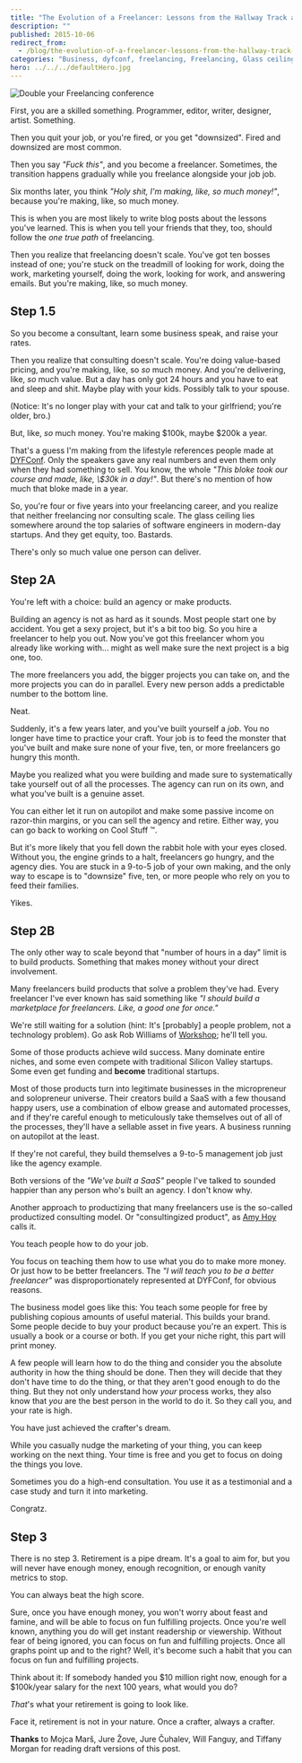 ```yaml
---
title: "The Evolution of a Freelancer: Lessons from the Hallway Track at DYFConf"
description: ""
published: 2015-10-06
redirect_from:
  - /blog/the-evolution-of-a-freelancer-lessons-from-the-hallway-track-at-dyfconf/swizec/6734
categories: "Business, dyfconf, freelancing, Freelancing, Glass ceiling, Personal, Travel + Events"
hero: ../../../defaultHero.jpg
---
```


![Double your Freelancing conference](http://swizec.com/blog/wp-content/uploads/2015/10/IMG_0795-1024x768.jpg)

First, you are a skilled something. Programmer, editor, writer, designer, artist. Something.

Then you quit your job, or you're fired, or you get "downsized". Fired and downsized are most common.

Then you say _"Fuck this"_, and you become a freelancer. Sometimes, the transition happens gradually while you freelance alongside your job job.

Six months later, you think _"Holy shit, I'm making, like, so much money!"_, because you're making, like, so much money.

This is when you are most likely to write blog posts about the lessons you've learned. This is when you tell your friends that they, too, should follow the _one true path_ of freelancing.

Then you realize that freelancing doesn't scale. You've got ten bosses instead of one; you're stuck on the treadmill of looking for work, doing the work, marketing yourself, doing the work, looking for work, and answering emails. But you're making, like, so much money.

## Step 1.5

So you become a consultant, learn some business speak, and raise your rates.

Then you realize that consulting doesn't scale. You're doing value-based pricing, and you're making, like, so _so_ much money. And you're delivering, like, _so_ much value. But a day has only got 24 hours and you have to eat and sleep and shit. Maybe play with your kids. Possibly talk to your spouse.

(Notice: It's no longer play with your cat and talk to your girlfriend; you're older, bro.)

But, like, _so_ much money. You're making $100k, maybe $200k a year.

That's a guess I'm making from the lifestyle references people made at [DYFConf](http://doubleyourfreelancing.com/conf/). Only the speakers gave any real numbers and even them only when they had something to sell. You know, the whole _"This bloke took our course and made, like, \\\$30k in a day!"_. But there's no mention of how much that bloke made in a year.

So, you're four or five years into your freelancing career, and you realize that neither freelancing nor consulting scale. The glass ceiling lies somewhere around the top salaries of software engineers in modern-day startups. And they get equity, too. Bastards.

There's only so much value one person can deliver.

## Step 2A

You're left with a choice: build an agency or make products.

Building an agency is not as hard as it sounds. Most people start one by accident. You get a sexy project, but it's a bit too big. So you hire a freelancer to help you out. Now you've got this freelancer whom you already like working with... might as well make sure the next project is a big one, too.

The more freelancers you add, the bigger projects you can take on, and the more projects you can do in parallel. Every new person adds a predictable number to the bottom line.

Neat.

Suddenly, it's a few years later, and you've built yourself a _job_. You no longer have time to practice your craft. Your job is to feed the monster that you've built and make sure none of your five, ten, or more freelancers go hungry this month.

Maybe you realized what you were building and made sure to systematically take yourself out of all the processes. The agency can run on its own, and what you've built is a genuine asset.

You can either let it run on autopilot and make some passive income on razor-thin margins, or you can sell the agency and retire. Either way, you can go back to working on Cool Stuff ™.

But it's more likely that you fell down the rabbit hole with your eyes closed. Without you, the engine grinds to a halt, freelancers go hungry, and the agency dies. You are stuck in a 9-to-5 job of your own making, and the only way to escape is to "downsize" five, ten, or more people who rely on you to feed their families.

Yikes.

## Step 2B

The only other way to scale beyond that "number of hours in a day" limit is to build products. Something that makes money without your direct involvement.

Many freelancers build products that solve a problem they've had. Every freelancer I've ever known has said something like _"I should build a marketplace for freelancers. Like, a good one for once."_

We're still waiting for a solution (hint: It's \[probably] a people problem, not a technology problem). Go ask Rob Williams of [Workshop](http://letsworkshop.com/); he'll tell you.

Some of those products achieve wild success. Many dominate entire niches, and some even compete with traditional Silicon Valley startups. Some even get funding and **become** traditional startups.

Most of those products turn into legitimate businesses in the micropreneur and solopreneur universe. Their creators build a SaaS with a few thousand happy users, use a combination of elbow grease and automated processes, and if they're careful enough to meticulously take themselves out of all of the processes, they'll have a sellable asset in five years. A business running on autopilot at the least.

If they're not careful, they build themselves a 9-to-5 management job just like the agency example.

Both versions of the _"We've built a SaaS"_ people I've talked to sounded happier than any person who's built an agency. I don't know why.

Another approach to productizing that many freelancers use is the so-called productized consulting model. Or "consultingized product", as [Amy Hoy](http://www.slash7.com/ "Amy Hoy") calls it.

You teach people how to do your job.

You focus on teaching them how to use what you do to make more money. Or just how to be better freelancers. The _"I will teach you to be a better freelancer"_ was disproportionately represented at DYFConf, for obvious reasons.

The business model goes like this: You teach some people for free by publishing copious amounts of useful material. This builds your brand. Some people decide to buy your product because you're an expert. This is usually a book or a course or both. If you get your niche right, this part will print money.

A few people will learn how to do the thing and consider you the absolute authority in how the thing should be done. Then they will decide that they don't have time to do the thing, or that they aren't good enough to do the thing. But they not only understand how _your_ process works, they also know that _you_ are the best person in the world to do it. So they call you, and your rate is high.

You have just achieved the crafter's dream.

While you casually nudge the marketing of your thing, you can keep working on the next thing. Your time is free and you get to focus on doing the things you love.

Sometimes you do a high-end consultation. You use it as a testimonial and a case study and turn it into marketing.

Congratz.

## Step 3

There is no step 3. Retirement is a pipe dream. It's a goal to aim for, but you will never have enough money, enough recognition, or enough vanity metrics to stop.

You can always beat the high score.

Sure, once you have enough money, you won't worry about feast and famine, and will be able to focus on fun fulfilling projects. Once you're well known, anything you do will get instant readership or viewership. Without fear of being ignored, you can focus on fun and fulfilling projects. Once all graphs point up and to the right? Well, it's become such a habit that you can focus on fun and fulfilling projects.

Think about it: If somebody handed you $10 million right now, enough for a $100k/year salary for the next 100 years, what would you do?

_That_'s what your retirement is going to look like.

Face it, retirement is not in your nature. Once a crafter, always a crafter.

**Thanks** to Mojca Marš, Jure Žove, Jure Čuhalev, Will Fanguy, and Tiffany Morgan for reading draft versions of this post.
